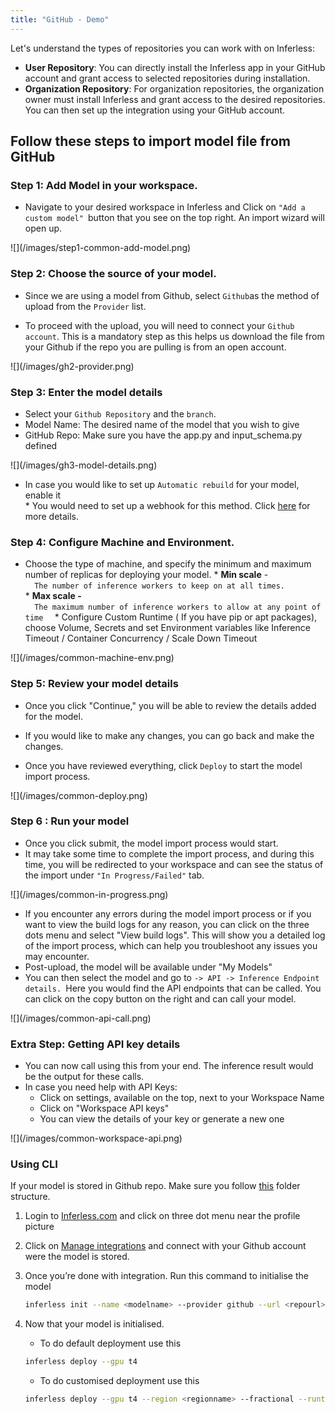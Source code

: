 ```yaml
---
title: "GitHub - Demo"
---
```

Let's understand the types of repositories you can work with on Inferless:
- **User Repository**: You can directly install the Inferless app in your GitHub account and grant access to selected repositories during installation.
- **Organization Repository**: For organization repositories, the organization owner must install Inferless and grant access to the desired repositories. You can then set up the integration using your GitHub account.

## Follow these steps to import model file from GitHub
### Step 1: Add Model in your workspace.

* Navigate to your desired workspace in Inferless and Click on `"Add a custom model" `button that you see on the top right. An import wizard will open up.

<Frame caption = "Click on Add Model">![](/images/step1-common-add-model.png)</Frame>

###  Step 2: Choose the source of your model.

* Since we are using a model from Github, select `Github`as the method of upload from the `Provider` list.

* To proceed with the upload, you will need to connect your `Github account`. This is a mandatory step as this helps us download the file from your Github if the repo you are pulling is from an open account.

<Frame caption = "After you have selected Repo ">![](/images/gh2-provider.png)</Frame>

### Step 3: Enter the model details 
* Select your `Github Repository` and the `branch`.
* Model Name: The desired name of the model that you wish to give
* GitHub Repo: Make sure you have the app.py and input_schema.py defined
<Frame caption = "Enter the details as noted">![](/images/gh3-model-details.png)</Frame>

   * In case you would like to set up `Automatic rebuild` for your model, enable it  
         * You would need to set up a webhook for this method. Click [here](/model-import/automatic-build-via-webhooks) for more details.


### Step 4: Configure Machine and Environment.
* Choose the type of machine, and specify the minimum and maximum number of replicas for deploying your model.
         * **Min scale** \-  
         ```  
         The number of inference workers to keep on at all times.  
         ```  
         * **Max scale -**  
         ```  
         The maximum number of inference workers to allow at any point of time  
         ``` 
         * Configure Custom Runtime ( If you have pip or apt packages), choose Volume, Secrets and set Environment variables like Inference Timeout / Container Concurrency / Scale Down Timeout

<Frame caption = "Set runtime and configuration">![](/images/common-machine-env.png)</Frame>


### Step 5: Review your model details

* Once you click "Continue," you will be able to review the details added for the model.

* If you would like to make any changes, you can go back and make the changes.

* Once you have reviewed everything, click `Deploy` to start the model import process.

<Frame caption = "Review all the details carefully before proceeding">![](/images/common-deploy.png)</Frame>


### Step 6 : Run your model

* Once you click submit, the model import process would start.  
* It may take some time to complete the import process, and during this time, you will be redirected to your workspace and can see the status of the import under `"In Progress/Failed"` tab.  
<Frame caption = "View the model under `In-Progress/ Failed`">![](/images/common-in-progress.png)</Frame>
  
* If you encounter any errors during the model import process or if you want to view the build logs for any reason, you can click on the three dots menu and select "View build logs". This will show you a detailed log of the import process, which can help you troubleshoot any issues you may encounter.  
* Post-upload, the model will be available under "My Models"  
* You can then select the model and go to `-> API -> Inference Endpoint details. `Here you would find the API endpoints that can be called. You can click on the copy button on the right and can call your model.  
  
<Frame caption = "Under the API Tab, you can view the API endpoint details."> ![](/images/common-api-call.png)  </Frame>

### Extra Step: Getting API key details



* You can now call using this from your end. The inference result would be the output for these calls.  
* In case you need help with API Keys:  
   * Click on settings, available on the top, next to your Workspace Name  
   * Click on "Workspace API keys"  
   * You can view the details of your key or generate a new one  
<Frame caption = "Sample for now">![](/images/common-workspace-api.png)</Frame> 

### Using CLI

If your model is stored in Github repo. Make sure you follow [this](https://docs.inferless.com/model-import/file-structure-req/importing-from-github) folder structure.

1. Login to [Inferless.com](https://inferless.com/) and click on three dot menu near the profile picture
2. Click on [Manage integrations](https://console.inferless.com/user/integration) and connect with your Github account were the model is stored.
3. Once you’re done with integration. Run this command to initialise the model
    
    ```bash
    inferless init --name <modelname> --provider github --url <repourl> --branch <branchname> --autobuild
    ```
    
4. Now that your model is initialised.
    - To do default deployment use this
    
    ```bash
    inferless deploy --gpu t4 
    ```
    
    - To do customised deployment use this
    
    ```bash
    inferless deploy --gpu t4 --region <regionname> --fractional --runtime <runtimename> --volume <volumename>     
    ```